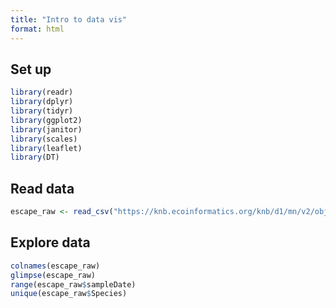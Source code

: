 ```yaml
---
title: "Intro to data vis"
format: html
---
```


## Set up
```r
library(readr)
library(dplyr)
library(tidyr)
library(ggplot2)
library(janitor)
library(scales)
library(leaflet)
library(DT)
```

## Read data
```r
escape_raw <- read_csv("https://knb.ecoinformatics.org/knb/d1/mn/v2/object/urn%3Auuid%3Af119a05b-bbe7-4aea-93c6-85434dcb1c5e")
```

## Explore data

```r
colnames(escape_raw)
glimpse(escape_raw)
range(escape_raw$sampleDate)
unique(escape_raw$Species)
```

